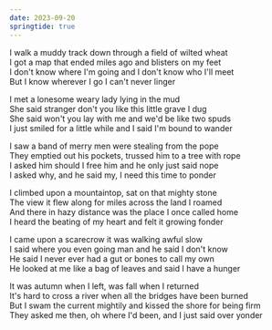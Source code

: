 ```yaml
---
date: 2023-09-20
springtide: true
---
```


I walk a muddy track down through a field of wilted wheat\
I got a map that ended miles ago and blisters on my feet\
I don't know where I'm going and I don't know who I'll meet\
But I know wherever I go I can't never linger

I met a lonesome weary lady lying in the mud\
She said stranger don't you like this little grave I dug\
She said won't you lay with me and we'd be like two spuds\
I just smiled for a little while and I said I'm bound to wander

I saw a band of merry men were stealing from the pope\
They emptied out his pockets, trussed him to a tree with rope\
I asked him should I free him and he only just said nope\
I asked why, and he said my, I need this time to ponder

I climbed upon a mountaintop, sat on that mighty stone\
The view it flew along for miles across the land I roamed\
And there in hazy distance was the place I once called home\
I heard the beating of my heart and felt it growing fonder

I came upon a scarecrow it was walking awful slow\
I said where you even going man and he said I don't know\
He said I never ever had a gut or bones to call my own\
He looked at me like a bag of leaves and said I have a hunger

It was autumn when I left, was fall when I returned\
It's hard to cross a river when all the bridges have been burned\
But I swam the current mightily and kissed the shore for being firm\
They asked me then, oh where I'd been, and I just said over yonder